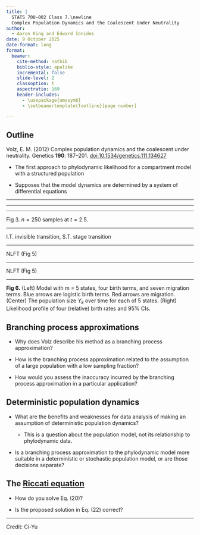 ```yaml
---
title: |
  STATS 700-002 Class 7.\newline
  Complex Population Dynamics and the Coalescent Under Neutrality
author:
  - Aaron King and Edward Ionides
date: 9 October 2025
date-format: long
format:
  beamer:
    cite-method: natbib
    biblio-style: apalike
    incremental: false
    slide-level: 2
    classoption: t
    aspectratio: 169
    header-includes:
      - \usepackage{amssymb}
      - \setbeamertemplate{footline}[page number]

---
```


## Outline

Volz, E. M. (2012)
Complex population dynamics and the coalescent under neutrality.
Genetics **190**: 187&ndash;201.
[doi:10.1534/genetics.111.134627](https://doi.org/10.1534/genetics.111.134627)

* The first approach to phylodynamic likelihood for a compartment model with a structured population

* Supposes that the model dynamics are determined by a system of differential equations


-----

\includegraphics[height=8.3cm]{volz12-fig1.png}


----

\includegraphics[width=14.5cm]{volz12-fig2.png}


----


\includegraphics[width=14.5cm]{volz12-fig3.png}

Fig 3. $n=250$ samples at $t=2.5$.

----

\includegraphics[height=7.3cm]{volz12-fig4.png} 

I.T. invisible transition,  S.T. stage transition

----

\includegraphics[height=8cm]{volz12-fig5top.png} NLFT (Fig 5)


----

\includegraphics[height=8cm]{volz12-fig5bottom.png} NLFT (Fig 5)


----

\includegraphics[width=14.5cm]{volz12-fig6.png}

__Fig 6.__ (Left) Model with m = 5 states, four birth terms, and seven migration terms. Blue arrows are logistic birth terms. Red arrows are migration. (Center) The population size $Y_k$ over time for each of 5 states. (Right) Likelihood profile of four (relative) birth rates and 95% CIs.



## Branching process approximations

* Why does Volz describe his method as a branching process approximation?

* How is the branching process approximation related to the assumption of a large population with a low sampling fraction?

* How would you assess the inaccuracy incurred by the branching process approximation in a particular application?


## Deterministic population dynamics

* What are the benefits and weaknesses for data analysis of making an assumption of deterministic population dynamics?

    * This is a question about the population model, not its relationship to phylodynamic data.

* Is a branching process approximation to the phylodynamic model more suitable in a deterministic or stochastic population model, or are those decisions separate?



## The [Riccati equation](https://en.wikipedia.org/wiki/Riccati_equation)

* How do you solve Eq. (20)?

* Is the proposed solution in Eq. (22) correct?

----

\includegraphics[width=14.5cm]{volz12-eq22.png}

Credit: Ci-Yu



